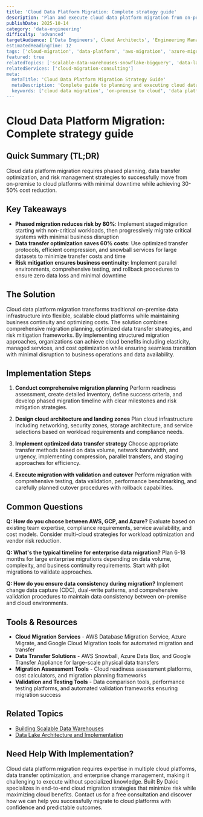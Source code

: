 ```yaml
---
title: 'Cloud Data Platform Migration: Complete strategy guide'
description: 'Plan and execute cloud data platform migration from on-premise to AWS, GCP, or Azure with minimal downtime, cost optimization, and risk mitigation.'
publishDate: 2025-10-14
category: 'data-engineering'
difficulty: 'advanced'
targetAudience: ['Data Engineers', Cloud Architects', 'Engineering Managers']
estimatedReadingTime: 12
tags: ['cloud-migration', 'data-platform', 'aws-migration', 'azure-migration']
featured: true
relatedTopics: ['scalable-data-warehouses-snowflake-bigquery', 'data-lake-architecture']
relatedServices: ['cloud-migration-consulting']
meta:
  metaTitle: 'Cloud Data Platform Migration Strategy Guide'
  metaDescription: 'Complete guide to planning and executing cloud data platform migration from on-premise to AWS, GCP, or Azure.'
  keywords: ['cloud data migration', 'on-premise to cloud', 'data platform migration', 'AWS Azure GCP migration']
---
```


# Cloud Data Platform Migration: Complete strategy guide

## Quick Summary (TL;DR)

Cloud data platform migration requires phased planning, data transfer optimization, and risk management strategies to successfully move from on-premise to cloud platforms with minimal downtime while achieving 30-50% cost reduction.

## Key Takeaways

- **Phased migration reduces risk by 80%**: Implement staged migration starting with non-critical workloads, then progressively migrate critical systems with minimal business disruption
- **Data transfer optimization saves 60% costs**: Use optimized transfer protocols, efficient compression, and snowball services for large datasets to minimize transfer costs and time
- **Risk mitigation ensures business continuity**: Implement parallel environments, comprehensive testing, and rollback procedures to ensure zero data loss and minimal downtime

## The Solution

Cloud data platform migration transforms traditional on-premise data infrastructure into flexible, scalable cloud platforms while maintaining business continuity and optimizing costs. The solution combines comprehensive migration planning, optimized data transfer strategies, and risk mitigation frameworks. By implementing structured migration approaches, organizations can achieve cloud benefits including elasticity, managed services, and cost optimization while ensuring seamless transition with minimal disruption to business operations and data availability.

## Implementation Steps

1. **Conduct comprehensive migration planning**
   Perform readiness assessment, create detailed inventory, define success criteria, and develop phased migration timeline with clear milestones and risk mitigation strategies.

2. **Design cloud architecture and landing zones**
   Plan cloud infrastructure including networking, security zones, storage architecture, and service selections based on workload requirements and compliance needs.

3. **Implement optimized data transfer strategy**
   Choose appropriate transfer methods based on data volume, network bandwidth, and urgency, implementing compression, parallel transfers, and staging approaches for efficiency.

4. **Execute migration with validation and cutover**
   Perform migration with comprehensive testing, data validation, performance benchmarking, and carefully planned cutover procedures with rollback capabilities.

## Common Questions

**Q: How do you choose between AWS, GCP, and Azure?**
Evaluate based on existing team expertise, compliance requirements, service availability, and cost models. Consider multi-cloud strategies for workload optimization and vendor risk reduction.

**Q: What's the typical timeline for enterprise data migration?**
Plan 6-18 months for large enterprise migrations depending on data volume, complexity, and business continuity requirements. Start with pilot migrations to validate approaches.

**Q: How do you ensure data consistency during migration?**
Implement change data capture (CDC), dual-write patterns, and comprehensive validation procedures to maintain data consistency between on-premise and cloud environments.

## Tools & Resources

- **Cloud Migration Services** - AWS Database Migration Service, Azure Migrate, and Google Cloud Migration tools for automated migration and transfer
- **Data Transfer Solutions** - AWS Snowball, Azure Data Box, and Google Transfer Appliance for large-scale physical data transfers
- **Migration Assessment Tools** - Cloud readiness assessment platforms, cost calculators, and migration planning frameworks
- **Validation and Testing Tools** - Data comparison tools, performance testing platforms, and automated validation frameworks ensuring migration success

## Related Topics

- [Building Scalable Data Warehouses]({{/topics/scalable-data-warehouses-snowflake-bigquery}})
- [Data Lake Architecture and Implementation]({{/topics/data-lake-architecture}})

## Need Help With Implementation?

Cloud data platform migration requires expertise in multiple cloud platforms, data transfer optimization, and enterprise change management, making it challenging to execute without specialized knowledge. Built By Dakic specializes in end-to-end cloud migration strategies that minimize risk while maximizing cloud benefits. Contact us for a free consultation and discover how we can help you successfully migrate to cloud platforms with confidence and predictable outcomes.
